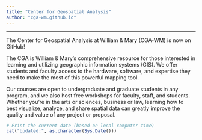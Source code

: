 ```yaml
---
title: "Center for Geospatial Analysis"
author: "cga-wm.github.io"
---
```


****

The Center for Geospatial Analysis at William & Mary (CGA-WM) is now on GitHub!

The CGA is William & Mary's comprehensive resource for those interested in learning and utilizing geographic information systems (GIS).
We offer students and faculty access to the hardware, software, and expertise they need to make the most of this powerful mapping tool.

Our courses are open to undergraduate and graduate students in any program, and we also host free workshops for faculty, staff, and students.
Whether you're in the arts or sciences, business or law, learning how to best visualize, analyze, and share spatial data can greatly improve the quality and value of any project or proposal.

```r
# Print the current date (based on local computer time)
cat("Updated:", as.character(Sys.Date()))
```
